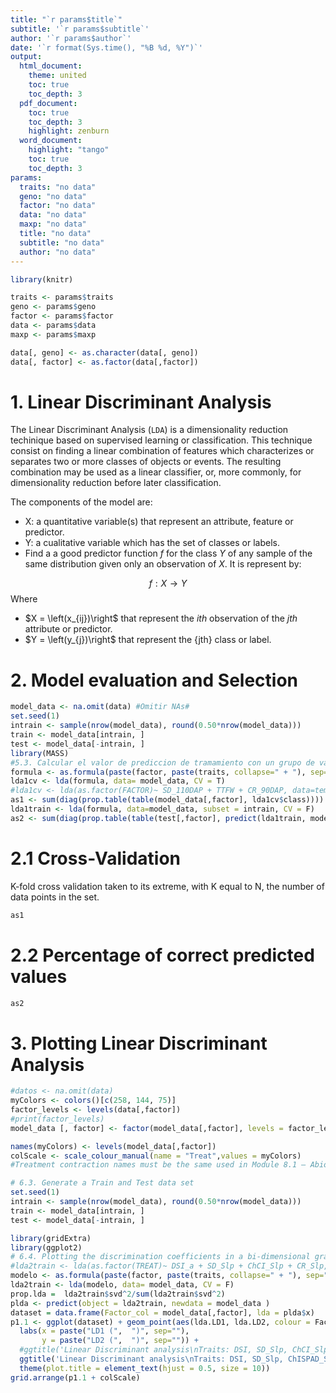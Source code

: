 ```yaml
---
title: "`r params$title`"
subtitle: '`r params$subtitle`'
author: '`r params$author`'
date: '`r format(Sys.time(), "%B %d, %Y")`'
output: 
  html_document:
    theme: united
    toc: true
    toc_depth: 3
  pdf_document:
    toc: true
    toc_depth: 3
    highlight: zenburn
  word_document:
    highlight: "tango"
    toc: true
    toc_depth: 3
params: 
  traits: "no data"
  geno: "no data"
  factor: "no data"
  data: "no data"
  maxp: "no data"
  title: "no data"
  subtitle: "no data"
  author: "no data"
---
```

  
  ```r
library(knitr)

traits <- params$traits
geno <- params$geno
factor <- params$factor
data <- params$data
maxp <- params$maxp

data[, geno] <- as.character(data[, geno])
data[, factor] <- as.factor(data[,factor]) 
```

# 1. Linear Discriminant Analysis

The Linear Discriminant Analysis (`LDA`) is a dimensionality reduction techinique based on supervised learning or classification. This technique consist on finding a linear combination of features which characterizes or separates two or more classes of objects or events. The resulting combination may be used as a linear classifier, or, more commonly, for dimensionality reduction before later classification.

The components of the model are:

* X: a quantitative variable(s) that represent an attribute, feature or predictor.
* Y: a cualitative variable which has the set of classes or labels.
* Find a a good predictor function $f$ for the class $Y$ of any sample of the same distribution given only an observation of $X$. It is represent by:

$$
    f:X{\rightarrow}Y 
$$
Where 
 
* $X = \left(x_{ij})\right$ that represent the ${ith}$ observation of the $jth$ attribute or predictor. 
* $Y = \left(y_{j})\right$ that represent the {jth} class or label.




# 2. Model evaluation and Selection

```r
model_data <- na.omit(data) #Omitir NAs#
set.seed(1)
intrain <- sample(nrow(model_data), round(0.50*nrow(model_data)))
train <- model_data[intrain, ]
test <- model_data[-intrain, ]
library(MASS)
#5.3. Calcular el valor de prediccion de tramamiento con un grupo de variables a elegir 
formula <- as.formula(paste(factor, paste(traits, collapse=" + "), sep=" ~ "))
lda1cv <- lda(formula, data= model_data, CV = T)
#lda1cv <- lda(as.factor(FACTOR)~ SD_110DAP + TTFW + CR_90DAP, data=temp2, CV = T)
as1 <- sum(diag(prop.table(table(model_data[,factor], lda1cv$class))))
lda1train <- lda(formula, data=model_data, subset = intrain, CV = F)
as2 <- sum(diag(prop.table(table(test[,factor], predict(lda1train, model_data[-intrain, ])$class))))

```

# 2.1 Cross-Validation

K-fold cross validation taken to its extreme, with K equal to N, the number of data points in the set.

```r
as1
```

# 2.2 Percentage of correct predicted values

```r
as2
```


# 3. Plotting Linear Discriminant Analysis

```r
#datos <- na.omit(data)
myColors <- colors()[c(258, 144, 75)]
factor_levels <- levels(data[,factor])
#print(factor_levels)
model_data [, factor] <- factor(model_data[,factor], levels = factor_levels)

names(myColors) <- levels(model_data[,factor])
colScale <- scale_colour_manual(name = "Treat",values = myColors)
#Treatment contraction names must be the same used in Module 8.1 – Abiotic Stress protocol.

# 6.3. Generate a Train and Test data set
set.seed(1)
intrain <- sample(nrow(model_data), round(0.50*nrow(model_data)))
train <- model_data[intrain, ]
test <- model_data[-intrain, ]

library(gridExtra)
library(ggplot2)
# 6.4. Plotting the discrimination coefficients in a bi-dimensional graph. Note that what is written in red must be replaced for the respective selected traits
#lda2train <- lda(as.factor(TREAT)~ DSI_a + SD_Slp + ChCI_Slp + CR_Slp, data=dallpc, CV = F)
modelo <- as.formula(paste(factor, paste(traits, collapse=" + "), sep=" ~ "))
lda2train <- lda(modelo, data= model_data, CV = F)
prop.lda =  lda2train$svd^2/sum(lda2train$svd^2)
plda <- predict(object = lda2train, newdata = model_data )
dataset = data.frame(Factor_col = model_data[,factor], lda = plda$x)
p1.1 <- ggplot(dataset) + geom_point(aes(lda.LD1, lda.LD2, colour = Factor_col), size = 2) + xlim(-4, 4) + ylim(-5, 1) +
  labs(x = paste("LD1 (",  ")", sep=""),
       y = paste("LD2 (",  ")", sep="")) +
  #ggtitle('Linear Discriminant analysis\nTraits: DSI, SD_Slp, ChCI_Slp, CR_Slp') +
  ggtitle('Linear Discriminant analysis\nTraits: DSI, SD_Slp, ChISPAD_Slp, CR_Slp') +
  theme(plot.title = element_text(hjust = 0.5, size = 10))
grid.arrange(p1.1 + colScale)

```

